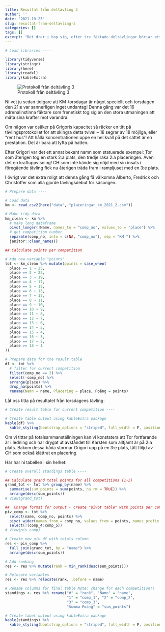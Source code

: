```yaml
---
title: Resultat från deltävling 3
author: ''
date: '2021-10-23'
slug: resultat-fran-deltavling-3
categories: []
tags: []
excerpt: "Det drar i hop sig, efter tre fäktade deltävlingar börjar ett mönster träda fram: Grigor är svår att rå på och Tor lämnar ogärna ifrån sig 2:a platsen."
---
```


```r

# Load libraries ----

library(tidyverse)
library(stringr)
library(here)
library(readxl)
library(kableExtra)


```

![Protokoll från deltävling 3](tabl%C3%A53.jpg)

Ni vet ju sedan tidigare att KM-torsdagar är något speciellt och torsdagen den 21:e var sannerligen inget undantag! Denna gång var det 19 adrenalinstinna fäktare som frenetiskt tog sig an den stora utmaningen att mäta sina krafter mot varandra.

Om någon var osäker på Grigoris kapacitet så räcker en titt på tävlingsprotokollet för att skingra detta tvivel -- 18 segrar av 18 möjliga, eller "rent hus"! Att hålla koncentrationen uppe en hel kväll på det sättet är en prestation. Det är bara att lyfta på hatten.

Efter Grigori var det ett annat bekant namn som statuerade exempel: Tor som återigen tog en stark 2:a plats, den tredje raka 2:a placeringen. Även det en kraftuppvisning! CH som inte kände sig nöjd med sin insats i föregående tävling fick nu återigen träda fram i rampljuset med en 3:e plats.

I övrigt var det extra roligt att denna gång få välkomna Alberto, Fredrick och Christoffer som alla gjorde tävlingsdebut för säsongen.

```r

# Prepare data ----

# Load data
km <- read_csv2(here("data", "placeringar_km_2021_2.csv"))

# Make tidy data
km_clean <- km %>%
  # make long dataframe
  pivot_longer(!Name, names_to = "comp_no", values_to = "place") %>% 
  # get competition number
  separate(comp_no, into = c(NA, "comp_no"), sep = "KM ") %>%
  janitor::clean_names()

## Calculate points per competition

# Add new variable "points"
tot <- km_clean %>% mutate(points = case_when(
  place == 1 ~ 25,
  place == 2 ~ 22,
  place == 3 ~ 19,
  place == 4 ~ 17,
  place == 5 ~ 15,
  place == 6 ~ 13,
  place == 7 ~ 12,
  place == 8 ~ 11,
  place == 9 ~ 10,
  place == 10 ~ 9,
  place == 11 ~ 8,
  place == 12 ~ 7,
  place == 13 ~ 6,
  place == 14 ~ 5,
  place == 15 ~ 4,
  place == 16 ~ 3,
  place == 17 ~ 2,
  place >= 18 ~ 1
))

# Prepare data for the result table
df <- tot %>% 
  # filter for current competition
  filter(comp_no == 3) %>%
  select(-comp_no) %>% 
  arrange(place) %>% 
  drop_na(points) %>% 
  rename(Namn = name, Placering = place, Poäng = points)
```

Låt oss titta på resultatet från torsdagens tävling:

```r

# Create result table for current competition ----

# Create table output using kableExtra package
kable(df) %>%
  kable_styling(bootstrap_options = "striped", full_width = F, position = "left")
```

Om vi tittar på totalsammanställningen kan vi konstatera att Tor fortfarande är i ledning och har drygat ut avståndet till Karsten som alltjämt är på 2:a plats. Bakom dessa båda stormar Grigori upp på en 3:e plats, tätt följd av CH som också klättrat en placering.

Här har ni tabellen i sin helhet:

```r

# Create overall standings table ----

## Calculate grand total points for all competitions (1-3)
grand_tot <- tot %>% group_by(name) %>%
  summarise(sum_points = sum(points, na.rm = TRUE)) %>% 
  arrange(desc(sum_points))
# View(grand_tot)

##  Change format for output - create "pivot table" with points per competition
piv_comp <- tot %>% 
  select(name, comp_no, points) %>% 
  pivot_wider(names_from = comp_no, values_from = points, names_prefix = "comp_") %>% 
  select(!(comp_4:comp_5))
# View(piv_comp)

# Create new piv df with totals column
res <- piv_comp %>%
  full_join(grand_tot, by = "name") %>% 
  arrange(desc(sum_points))

# Add ranking
res <- res %>% mutate(rank = min_rank(desc(sum_points)))

# Relocate variables
res <- res %>% relocate(rank, .before = name)

# Rename columns for final table Note: change for each competition!!
standings <- res %>% rename("#" = "rank", "Namn" = "name", 
                            "1" = "comp_1", "2" = "comp_2",
                            "3" = "comp_3",
                            "Summa Poäng" = "sum_points")

# Create tabel output using kableExtra package
kable(standings) %>%
  kable_styling(bootstrap_options = "striped", full_width = F, position = "left")
```
